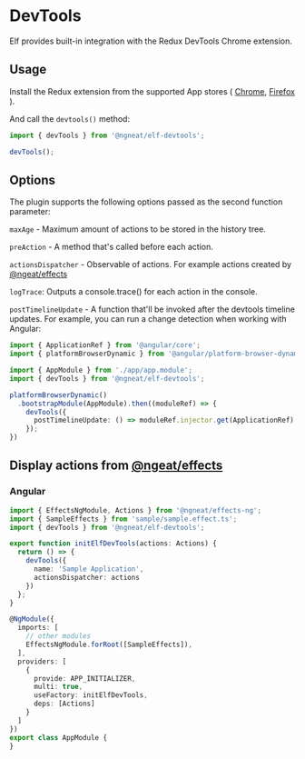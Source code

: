# DevTools

Elf provides built-in integration with the Redux DevTools Chrome extension.

## Usage

Install the Redux extension from the supported App stores ( [Chrome](https://chrome.google.com/webstore/detail/redux-devtools/lmhkpmbekcpmknklioeibfkpmmfibljd?hl=en), [Firefox](https://addons.mozilla.org/en-US/firefox/addon/reduxdevtools/) ).

And call the `devtools()` method:

```ts
import { devTools } from '@ngneat/elf-devtools';

devTools();
```

## Options

The plugin supports the following options passed as the second function parameter:

`maxAge` - Maximum amount of actions to be stored in the history tree.

`preAction` - A method that's called before each action.

`actionsDispatcher` - Observable of actions. For example actions created by [@ngeat/effects](https://github.com/ngneat/effects)

`logTrace`: Outputs a console.trace() for each action in the console.

`postTimelineUpdate` - A function that'll be invoked after the devtools timeline updates. For example, you can run a change detection when working with Angular:

```ts
import { ApplicationRef } from '@angular/core';
import { platformBrowserDynamic } from '@angular/platform-browser-dynamic';

import { AppModule } from './app/app.module';
import { devTools } from '@ngneat/elf-devtools';

platformBrowserDynamic()
  .bootstrapModule(AppModule).then((moduleRef) => {
    devTools({
      postTimelineUpdate: () => moduleRef.injector.get(ApplicationRef).tick()
    });
})
```
## Display actions from [@ngeat/effects](https://github.com/ngneat/effects)

### Angular

```ts
import { EffectsNgModule, Actions } from '@ngneat/effects-ng';
import { SampleEffects } from 'sample/sample.effect.ts';
import { devTools } from '@ngneat/elf-devtools';

export function initElfDevTools(actions: Actions) {
  return () => {
    devTools({
      name: 'Sample Application',
      actionsDispatcher: actions
    })
  };
}

@NgModule({
  imports: [
    // other modules
    EffectsNgModule.forRoot([SampleEffects]),
  ],
  providers: [
    {
      provide: APP_INITIALIZER,
      multi: true,
      useFactory: initElfDevTools,
      deps: [Actions]
    }
  ]
})
export class AppModule {
}
```